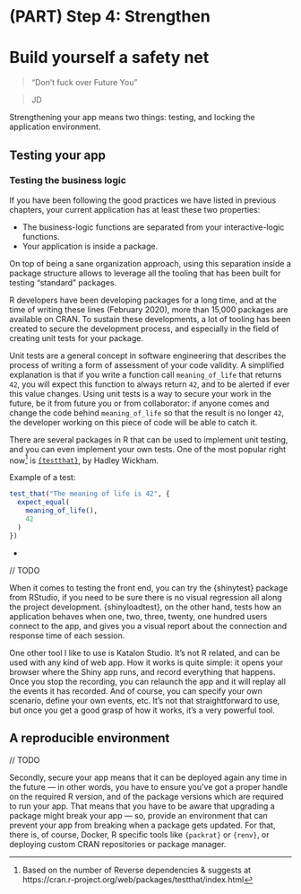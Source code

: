 # (PART) Step 4: Strengthen {-}

# Build yourself a safety net {#step-secure}

> "Don't fuck over Future You"

> JD 

Strengthening your app means two things: testing, and locking the application environment.

## Testing your app

### Testing the business logic

If you have been following the good practices we have listed in previous chapters, your current application has at least these two properties: 

+ The business-logic functions are separated from your interactive-logic functions.
+ Your application is inside a package.

On top of being a sane organization approach, using this separation inside a package structure allows to leverage all the tooling that has been built for testing "standard" packages. 

R developers have been developing packages for a long time, and at the time of writing these lines (February 2020), more than 15,000 packages are available on CRAN. 
To sustain these developments, a lot of tooling has been created to secure the development process, and especially in the field of creating unit tests for your package.

Unit tests are a general concept in software engineering that describes the process of writing a form of assessment of your code validity. 
A simplified explanation is that if you write a function call `meaning_of_life` that returns `42`, you will expect this function to always return `42`, and to be alerted if ever this value changes. 
Using unit tests is a way to secure your work in the future, be it from future you or from collaborator: if anyone comes and change the code behind `meaning_of_life` so that the result is no longer `42`, the developer working on this piece of code will be able to catch it. 

There are several packages in R that can be used to implement unit testing, and you can even implement your own tests. 
One of the most popular right now^[
Based on the number of Reverse dependencies & suggests at https://cran.r-project.org/web/packages/testthat/index.html
] is [`{testthat}`](https://testthat.r-lib.org/), by Hadley Wickham.

Example of a test: 

``` r
test_that("The meaning of life is 42", {
  expect_equal(
    meaning_of_life(), 
    42
  )
})
```

+ 

// TODO


When it comes to testing the front end, you can try the {shinytest} package from RStudio, if you need to be sure there is no visual regression all along the project development. 
{shinyloadtest}, on the other hand, tests how an application behaves when one, two, three, twenty, one hundred users connect to the app, and gives you a visual report about the connection and response time of each session.

One other tool I like to use is Katalon Studio. 
It’s not R related, and can be used with any kind of web app. 
How it works is quite simple: it opens your browser where the Shiny app runs, and record everything that happens. 
Once you stop the recording, you can relaunch the app and it will replay all the events it has recorded. 
And of course, you can specify your own scenario, define your own events, etc. 
It’s not that straightforward to use, but once you get a good grasp of how it works, it’s a very powerful tool.

## A reproducible environment

// TODO

Secondly, secure your app means that it can be deployed again any time in the future — in other words, you have to ensure you’ve got a proper handle on the required R version, and of the package versions which are required to run your app. 
That means that you have to be aware that upgrading a package might break your app — so, provide an environment that can prevent your app from breaking when a package gets updated. 
For that, there is, of course, Docker, R specific tools like `{packrat}` or `{renv}`, or deploying custom CRAN repositories or package manager.